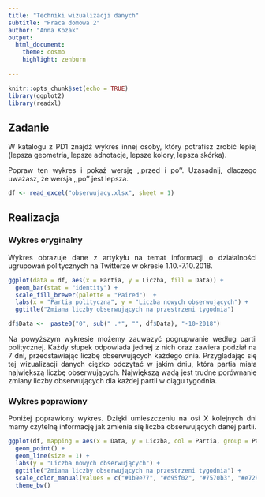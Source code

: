 ---
title: "Techniki wizualizacji danych"
subtitle: "Praca domowa 2"
author: "Anna Kozak"
output: 
  html_document: 
    theme: cosmo
    highlight: zenburn
    
---


<style>
body {
text-align: justify}
</style>


```{r setup, include=FALSE}
knitr::opts_chunk$set(echo = TRUE)
library(ggplot2)
library(readxl)
```



## Zadanie

W katalogu z PD1 znajdź wykres innej osoby, który potrafisz zrobić lepiej (lepsza geometria, lepsze adnotacje, lepsze kolory, lepsza skórka).

Popraw ten wykres i pokaż wersję ,,przed i po''. Uzasadnij, dlaczego uważasz, że wersja ,,po'' jest lepsza.

```{r, include=FALSE}
df <- read_excel("obserwujacy.xlsx", sheet = 1)
```

## Realizacja

### Wykres oryginalny 

Wykres obrazuje dane z artykyłu na temat informacji o działalności ugrupowań politycznych na Twitterze w okresie 1.10.-7.10.2018.


```{r, , warning=FALSE, message=FALSE, error=FALSE, fig.width=10}
ggplot(data = df, aes(x = Partia, y = Liczba, fill = Data)) +
  geom_bar(stat = "identity") + 
  scale_fill_brewer(palette = "Paired")  + 
  labs(x = "Partia polityczna", y = "Liczba nowych obserwujących") +
  ggtitle("Zmiana liczby obserwujących na przestrzeni tygodnia")

```
```{r, include=FALSE}
df$Data <-  paste0("0", sub(" .*", "", df$Data), "-10-2018")
```
Na powyższym wykresie możemy zauwazyć pogrupwanie według partii politycznej. Każdy słupek odpowiada jednej z nich oraz zawiera podział na 7 dni, przedstawiając liczbę obserwujących każdego dnia.
Przygladając się tej wizualizacji danych cięzko odczytać w jakim dniu, która partia miała największą liczbę obserwujących. Największą wadą jest trudne porównanie zmiany liczby obserwujących dla każdej partii w ciągu tygodnia.

### Wykres poprawiony

Poniżej poprawiony wykres. Dzięki umieszczeniu na osi X kolejnych dni mamy czytelną informację jak zmienia się liczba obserwujących danej partii.

```{r, warning=FALSE, message=FALSE, error=FALSE, fig.width=10, fig.height=8}
ggplot(df, mapping = aes(x = Data, y = Liczba, col = Partia, group = Partia)) + 
  geom_point() + 
  geom_line(size = 1) + 
  labs(y = "Liczba nowych obserwujących") + 
  ggtitle("Zmiana liczby obserwujących na przestrzeni tygodnia") + 
  scale_color_manual(values = c("#1b9e77", "#d95f02", "#7570b3", "#e7298a", "#66a61e", "#e6ab02", "#a6761d", "#666666")) +
  theme_bw()
```
